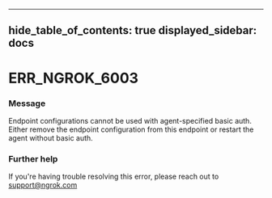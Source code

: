 

---
hide_table_of_contents: true
displayed_sidebar: docs
---


# ERR_NGROK_6003

### Message
Endpoint configurations cannot be used with agent-specified basic auth. Either remove the endpoint configuration from this endpoint or restart the agent without basic auth.

<ErrorDetails />



### Further help
If you're having trouble resolving this error, please reach out to [support@ngrok.com](mailto:support@ngrok.com?subject=Help%20with%20ERR_NGROK_6003)

